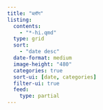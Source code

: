 ```yaml
---
title: "ब्लॉग"
listing: 
  contents: 
    - "*-hi.qmd"
  type: grid
  sort:
    - "date desc"
  date-format: medium
  image-height: "480"  
  categories: true
  sort-ui: [date, categories]
  filter-ui: true
  feed: 
    type: partial
---
```

